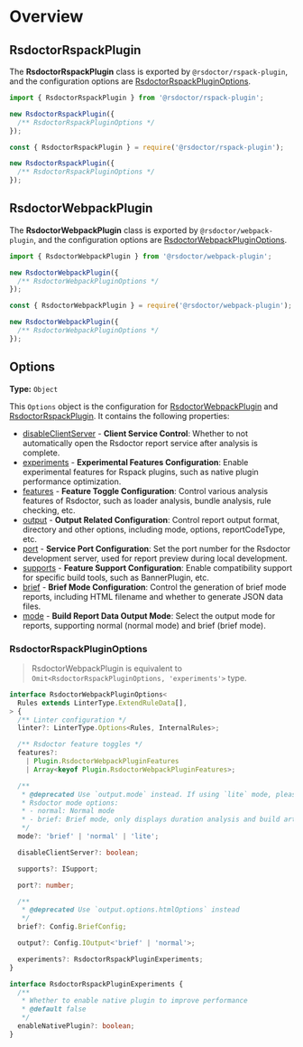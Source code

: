 
# Overview

## RsdoctorRspackPlugin

The **RsdoctorRspackPlugin** class is exported by `@rsdoctor/rspack-plugin`, and the configuration options are [RsdoctorRspackPluginOptions](#rsdoctorrspackpluginoptions).

<Tabs>

<Tab label="esm">

```ts
import { RsdoctorRspackPlugin } from '@rsdoctor/rspack-plugin';

new RsdoctorRspackPlugin({
  /** RsdoctorRspackPluginOptions */
});
```

</Tab>

<Tab label="cjs">

```js
const { RsdoctorRspackPlugin } = require('@rsdoctor/rspack-plugin');

new RsdoctorRspackPlugin({
  /** RsdoctorRspackPluginOptions */
});
```

</Tab>

</Tabs>

## RsdoctorWebpackPlugin

The **RsdoctorWebpackPlugin** class is exported by `@rsdoctor/webpack-plugin`, and the configuration options are [RsdoctorWebpackPluginOptions](#rsdoctorwebpackpluginoptions).

<Tabs>

<Tab label="esm">

```ts
import { RsdoctorWebpackPlugin } from '@rsdoctor/webpack-plugin';

new RsdoctorWebpackPlugin({
  /** RsdoctorWebpackPluginOptions */
});
```

</Tab>

<Tab label="cjs">

```js
const { RsdoctorWebpackPlugin } = require('@rsdoctor/webpack-plugin');

new RsdoctorWebpackPlugin({
  /** RsdoctorWebpackPluginOptions */
});
```

</Tab>

</Tabs>

## Options

**Type:** `Object`

This `Options` object is the configuration for [RsdoctorWebpackPlugin](#rsdoctorwebpackplugin) and [RsdoctorRspackPlugin](#rsdoctorrspackplugin). It contains the following properties:

- [disableClientServer](./disableClientServer.mdx) - **Client Service Control**: Whether to not automatically open the Rsdoctor report service after analysis is complete.
- [experiments](./experiments.mdx) - **Experimental Features Configuration**: Enable experimental features for Rspack plugins, such as native plugin performance optimization.
- [features](./features.mdx) - **Feature Toggle Configuration**: Control various analysis features of Rsdoctor, such as loader analysis, bundle analysis, rule checking, etc.
- [output](./output.mdx) - **Output Related Configuration**: Control report output format, directory and other options, including mode, options, reportCodeType, etc.
- [port](./port.mdx) - **Service Port Configuration**: Set the port number for the Rsdoctor development server, used for report preview during local development.
- [supports](./supports.mdx) - **Feature Support Configuration**: Enable compatibility support for specific build tools, such as BannerPlugin, etc.
- [brief](./brief.mdx) - **Brief Mode Configuration**: Control the generation of brief mode reports, including HTML filename and whether to generate JSON data files.
- [mode](./mode.mdx) - **Build Report Data Output Mode**: Select the output mode for reports, supporting normal (normal mode) and brief (brief mode).

### RsdoctorRspackPluginOptions

> RsdoctorWebpackPlugin is equivalent to `Omit<RsdoctorRspackPluginOptions, 'experiments'>` type.

```ts
interface RsdoctorWebpackPluginOptions<
  Rules extends LinterType.ExtendRuleData[],
> {
  /** Linter configuration */
  linter?: LinterType.Options<Rules, InternalRules>;

  /** Rsdoctor feature toggles */
  features?:
    | Plugin.RsdoctorWebpackPluginFeatures
    | Array<keyof Plugin.RsdoctorWebpackPluginFeatures>;

  /**
   * @deprecated Use `output.mode` instead. If using `lite` mode, please use `output.reportCodeType: 'noCode' or 'noAssetsAndModuleSource'` instead
   * Rsdoctor mode options:
   * - normal: Normal mode
   * - brief: Brief mode, only displays duration analysis and build artifact analysis results, does not display any code parts
   */
  mode?: 'brief' | 'normal' | 'lite';

  disableClientServer?: boolean;

  supports?: ISupport;

  port?: number;

  /**
   * @deprecated Use `output.options.htmlOptions` instead
   */
  brief?: Config.BriefConfig;

  output?: Config.IOutput<'brief' | 'normal'>;

  experiments?: RsdoctorRspackPluginExperiments;
}

interface RsdoctorRspackPluginExperiments {
  /**
   * Whether to enable native plugin to improve performance
   * @default false
   */
  enableNativePlugin?: boolean;
}
```
